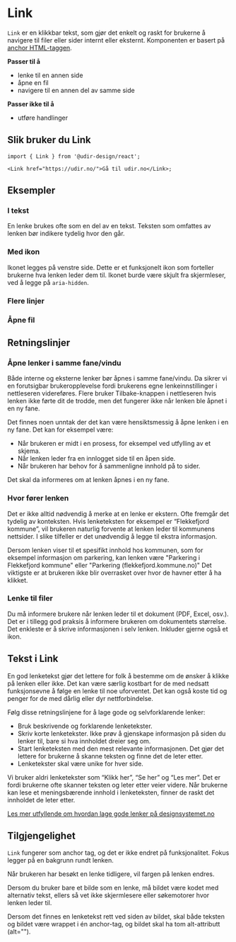 
<Meta of={LinkStories} />

# Link

`Link` er en klikkbar tekst,
som gjør det enkelt og raskt for brukerne å navigere til filer eller sider internt eller eksternt.
Komponenten er basert på [anchor HTML-taggen](https://developer.mozilla.org/en-US/docs/Web/HTML/Element/a).

**Passer til å**

- lenke til en annen side
- åpne en fil
- navigere til en annen del av samme side

**Passer ikke til å**

- utføre handlinger

## Slik bruker du Link

<Primary />
<Controls />

```tsx
import { Link } from '@udir-design/react';

<Link href="https://udir.no/">Gå til udir.no</Link>;
```

## Eksempler

### I tekst

En lenke brukes ofte som en del av en tekst. Teksten som omfattes av lenken bør indikere tydelig hvor den går.

<Canvas of={LinkStories.InText} />

### Med ikon

Ikonet legges på venstre side. Dette er et funksjonelt ikon som forteller brukerne hva lenken leder dem til.
Ikonet burde være skjult fra skjermleser, ved å legge på `aria-hidden`.

<Canvas of={LinkStories.WithIcon} />

### Flere linjer

<Canvas of={LinkStories.LongLink} />

### Åpne fil

<Canvas of={LinkStories.File} />

## Retningslinjer

### Åpne lenker i samme fane/vindu

Både interne og eksterne lenker bør åpnes i samme fane/vindu. Da sikrer vi en forutsigbar brukeropplevelse fordi brukerens egne lenkeinnstillinger i nettleseren videreføres. Flere bruker Tilbake-knappen i nettleseren hvis lenken ikke førte dit de trodde, men det fungerer ikke når lenken ble åpnet i en ny fane.

Det finnes noen unntak der det kan være hensiktsmessig å åpne lenken i en ny fane. Det kan for eksempel være:

- Når brukeren er midt i en prosess, for eksempel ved utfylling av et skjema.
- Når lenken leder fra en innlogget side til en åpen side.
- Når brukeren har behov for å sammenligne innhold på to sider.

Det skal da informeres om at lenken åpnes i en ny fane.

### Hvor fører lenken

Det er ikke alltid nødvendig å merke at en lenke er ekstern. Ofte fremgår det tydelig av konteksten. Hvis lenketeksten for eksempel er “Flekkefjord kommune”, vil brukeren naturlig forvente at lenken leder til kommunens nettsider. I slike tilfeller er det unødvendig å legge til ekstra informasjon.

Dersom lenken viser til et spesifikt innhold hos kommunen, som for eksempel informasjon om parkering, kan lenken være "Parkering i Flekkefjord kommune" eller "Parkering (flekkefjord.kommune.no)" Det viktigste er at brukeren ikke blir overrasket over hvor de havner etter å ha klikket.

### Lenke til filer

Du må informere brukere når lenken leder til et dokument (PDF, Excel, osv.). Det er i tillegg god praksis å informere brukeren om dokumentets størrelse. Det enkleste er å skrive informasjonen i selv lenken. Inkluder gjerne også et ikon.

## Tekst i Link

En god lenketekst gjør det lettere for folk å bestemme om de ønsker å klikke på lenken eller ikke. Det kan være særlig kostbart for de med nedsatt funksjonsevne å følge en lenke til noe uforventet.
Det kan også koste tid og penger for de med dårlig eller dyr nettforbindelse.

Følg disse retningslinjene for å lage gode og selvforklarende lenker:

- Bruk beskrivende og forklarende lenketekster.
- Skriv korte lenketekster. Ikke prøv å gjenskape informasjon på siden du lenker til, bare si hva innholdet dreier seg om.
- Start lenketeksten med den mest relevante informasjonen. Det gjør det lettere for brukerne å skanne teksten og finne det de leter etter.
- Lenketekster skal være unike for hver side.

Vi bruker aldri lenketekster som “Klikk her”, “Se her” og “Les mer”. Det er fordi brukerne ofte skanner teksten og leter etter veier videre. Når brukerne kan lese et meningsbærende innhold i lenketeksten, finner de raskt det innholdet de leter etter.

[Les mer utfyllende om hvordan lage gode lenker på designsystemet.no](https://www.designsystemet.no/no/patterns/external-links)

## Tilgjengelighet

`Link` fungerer som anchor tag, og det er ikke endret på funksjonalitet.
Fokus legger på en bakgrunn rundt lenken.

Når brukeren har besøkt en lenke tidligere, vil fargen på lenken endres.

Dersom du bruker bare et bilde som en lenke, må bildet være kodet med alternativ tekst, ellers så vet ikke skjermlesere eller søkemotorer hvor lenken leder til.

Dersom det finnes en lenketekst rett ved siden av bildet, skal både teksten og bildet være wrappet i én anchor-tag, og bildet skal ha tom alt-attributt (alt="").
